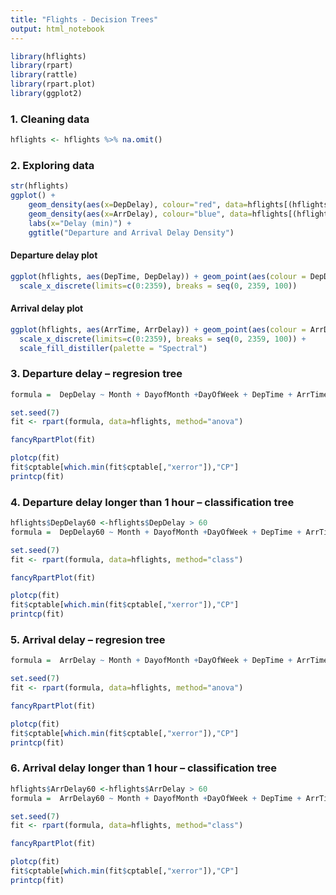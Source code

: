 ```yaml
---
title: "Flights - Decision Trees"
output: html_notebook
---
```



```r
library(hflights)
library(rpart)
library(rattle)
library(rpart.plot)
library(ggplot2)
```


### 1. Cleaning data

```r
hflights <- hflights %>% na.omit()
```

### 2. Exploring data

```r
str(hflights)
ggplot() + 
    geom_density(aes(x=DepDelay), colour="red", data=hflights[(hflights$DepDelay<=60 & hflights$DepDelay >= -30),]) + 
    geom_density(aes(x=ArrDelay), colour="blue", data=hflights[(hflights$ArrDelay<=60 & hflights$ArrDelay >= -30),]) +
    labs(x="Delay (min)") +
    ggtitle("Departure and Arrival Delay Density")
```

#### Departure delay plot

```r
ggplot(hflights, aes(DepTime, DepDelay)) + geom_point(aes(colour = DepDelay)) + 
  scale_x_discrete(limits=c(0:2359), breaks = seq(0, 2359, 100))
```

#### Arrival delay plot

```r
ggplot(hflights, aes(ArrTime, ArrDelay)) + geom_point(aes(colour = ArrDelay)) + 
  scale_x_discrete(limits=c(0:2359), breaks = seq(0, 2359, 100)) +
  scale_fill_distiller(palette = "Spectral")
```

### 3. Departure delay -- regresion tree

```r
formula =  DepDelay ~ Month + DayofMonth +DayOfWeek + DepTime + ArrTime + UniqueCarrier + FlightNum +  ActualElapsedTime + AirTime + Origin + Dest + Distance + TaxiIn + TaxiOut

set.seed(7)
fit <- rpart(formula, data=hflights, method="anova")

fancyRpartPlot(fit)

plotcp(fit)
fit$cptable[which.min(fit$cptable[,"xerror"]),"CP"]
printcp(fit)
```

### 4. Departure delay longer than 1 hour -- classification tree

```r
hflights$DepDelay60 <-hflights$DepDelay > 60
formula =  DepDelay60 ~ Month + DayofMonth +DayOfWeek + DepTime + ArrTime + UniqueCarrier + FlightNum +  ActualElapsedTime + AirTime + Origin + Dest + Distance + TaxiIn + TaxiOut

set.seed(7)
fit <- rpart(formula, data=hflights, method="class")

fancyRpartPlot(fit)

plotcp(fit)
fit$cptable[which.min(fit$cptable[,"xerror"]),"CP"]
printcp(fit)
```

### 5. Arrival delay -- regresion tree

```r
formula =  ArrDelay ~ Month + DayofMonth +DayOfWeek + DepTime + ArrTime + UniqueCarrier + FlightNum +  ActualElapsedTime + AirTime + Origin + Dest + Distance + TaxiIn + TaxiOut

set.seed(7)
fit <- rpart(formula, data=hflights, method="anova")

fancyRpartPlot(fit)

plotcp(fit)
fit$cptable[which.min(fit$cptable[,"xerror"]),"CP"]
printcp(fit)
```


### 6. Arrival delay longer than 1 hour -- classification tree

```r
hflights$ArrDelay60 <-hflights$ArrDelay > 60
formula =  ArrDelay60 ~ Month + DayofMonth +DayOfWeek + DepTime + ArrTime + UniqueCarrier + FlightNum +  ActualElapsedTime + AirTime + Origin + Dest + Distance + TaxiIn + TaxiOut

set.seed(7)
fit <- rpart(formula, data=hflights, method="class")

fancyRpartPlot(fit)

plotcp(fit)
fit$cptable[which.min(fit$cptable[,"xerror"]),"CP"]
printcp(fit)
```
